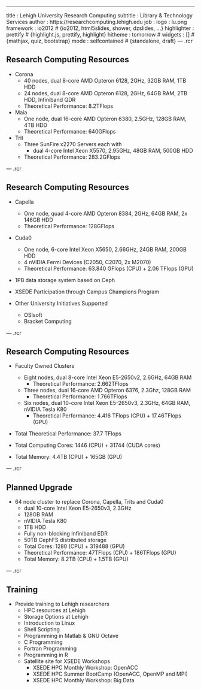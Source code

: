 ---
title       : Lehigh University Research Computing
subtitle    : Library & Technology Services
author      : https://researchcomputing.lehigh.edu
job         : 
logo        : lu.png
framework   : io2012        # {io2012, html5slides, shower, dzslides, ...}
highlighter : prettify      # {highlight.js, prettify, highlight}
hitheme     : tomorrow      # 
widgets     : []            # {mathjax, quiz, bootstrap}
mode        : selfcontained # {standalone, draft}
--- .rcr

## Research Computing Resources

* Corona
  - 40 nodes, dual 8-core AMD Opteron 6128, 2GHz, 32GB RAM, 1TB HDD
  - 24 nodes, dual 8-core AMD Opteron 6128, 2GHz, 64GB RAM, 2TB HDD, Infiniband QDR
  - Theoretical Performance: 8.2TFlops

* Maia
  - One node, dual 16-core AMD Opteron 6380, 2.5GHz, 128GB RAM, 4TB HDD
  - Theoretical Performance: 640GFlops
  
* Trit
  - Three SunFire x2270 Servers each with
    -  dual 4-core Intel Xeon X5570, 2.95GHz, 48GB RAM, 500GB HDD
  - Theoretical Performance: 283.2GFlops

--- .rcr

## Research Computing Resources

* Capella
  - One node, quad 4-core AMD Opteron 8384, 2GHz, 64GB RAM, 2x 146GB HDD
  - Theoretical Performance: 128GFlops

* Cuda0
  - One node, 6-core Intel Xeon X5650, 2.66GHz, 24GB RAM, 200GB HDD
  - 4 nVIDIA Fermi Devices (C2050, C2070, 2x M2070)
  - Theoretical Performance: 63.840 GFlops (CPU) + 2.06 TFlops (GPU)

* 1PB data storage system based on Ceph

* XSEDE Participation through Campus Champions Program

* Other University Initiatives Supported
  - OSIsoft
  - Bracket Computing

--- .rcr

## Research Computing Resources

* Faculty Owned Clusters
  - Eight nodes, dual 8-core Intel Xeon E5-2650v2, 2.6GHz, 64GB RAM
     * Theoretical Performance: 2.662TFlops
  - Three nodes, dual 16-core AMD Opteron 6376, 2.3Ghz, 128GB RAM
     * Theoretical Performance: 1.766TFlops
  - Six nodes, dual 10-core Intel Xeon E5-2650v3, 2.3GHz, 64GB RAM, nVIDIA Tesla K80
     * Theoretical Performance: 4.416 TFlops (CPU) + 17.46TFlops (GPU)

* Total Theoretical Performance: 37.7 TFlops

* Total Computing Cores: 1446 (CPU) + 31744 (CUDA cores)

* Total Memory: 4.4TB (CPU) + 165GB (GPU)

--- .rcr

## Planned Upgrade

* 64 node cluster to replace Corona, Capella, Trits and Cuda0
  - dual 10-core Intel Xeon E5-2650v3, 2.3GHz
  - 128GB RAM
  - nVIDIA Tesla K80
  - 1TB HDD
  - Fully non-blocking Infiniband EDR
  - 50TB CephFS distributed storage
  - Total Cores: 1280 (CPU) + 319488 (GPU)
  - Theoretical Performance: 47TFlops (CPU) + 186TFlops (GPU)
  - Total Memory: 8.2TB (CPU) + 1.5TB (GPU)

--- .rcr

## Training

* Provide training to Lehigh researchers
  * HPC resources at Lehigh
  * Storage Options at Lehigh
  * Introduction to Linux
  * Shell Scripting
  * Programming in Matlab & GNU Octave
  * C Programming
  * Fortran Programming
  * Programming in R
  * Satellite site for XSEDE Workshops
     - XSEDE HPC Monthly Workshop: OpenACC
     - XSEDE HPC Summer BootCamp (OpenACC, OpenMP and MPI)
     - XSEDE HPC Monthly Workshop: Big Data


